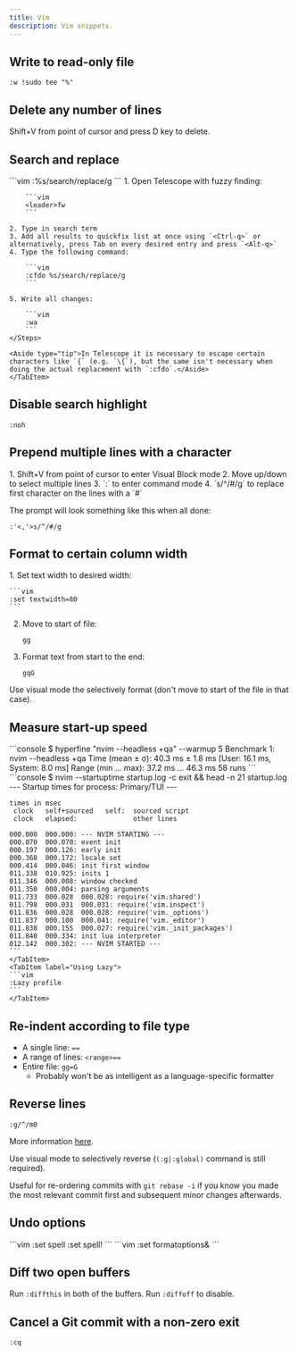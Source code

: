 ```yaml
---
title: Vim
description: Vim snippets.
---
```


## Write to read-only file

```vim
:w !sudo tee "%"
```

## Delete any number of lines

Shift+V from point of cursor and press D key to delete.

## Search and replace

<Tabs>
    <TabItem label="Current file">
    ```vim
    :%s/search/replace/g
    ```
    </TabItem>
    <TabItem label="Across all directories">
    <Steps>
    1. Open Telescope with fuzzy finding: 

        ```vim
        <leader>fw
        ```

    2. Type in search term
    3. Add all results to quickfix list at once using `<Ctrl-q>` or alternatively, press Tab on every desired entry and press `<Alt-q>`
    4. Type the following command:

        ```vim
        :cfdo %s/search/replace/g
        ```

    5. Write all changes:

        ```vim
        :wa
        ```
    </Steps>

    <Aside type="tip">In Telescope it is necessary to escape certain characters like `{` (e.g. `\{`), but the same isn't necessary when doing the actual replacement with `:cfdo`.</Aside>
    </TabItem>
</Tabs>


## Disable search highlight

```vim
:noh
```

## Prepend multiple lines with a character

<Steps>
1. Shift+V from point of cursor to enter Visual Block mode
2. Move up/down to select multiple lines
3. `:` to enter command mode
4. `s/^/#/g` to replace first character on the lines with a `#`
</Steps>

The prompt will look something like this when all done:

```vim
:'<,'>s/^/#/g
```

## Format to certain column width

<Steps>
1. Set text width to desired width:

    ```vim
    :set textwidth=80
    ```

2. Move to start of file:

    ```vim
    gg
    ```

3. Format text from start to the end:

    ```vim
    gqG
    ```

</Steps>

<Aside type="tip">Use visual mode the selectively format (don't move to start of the file in that case).</Aside>

## Measure start-up speed

<Tabs>
    <TabItem label="Using Hyperfine">
    ```console
    $ hyperfine "nvim --headless +qa" --warmup 5
    Benchmark 1: nvim --headless +qa
      Time (mean ± σ):      40.3 ms ±   1.8 ms    [User: 16.1 ms, System: 8.0 ms]
      Range (min … max):    37.2 ms …  46.3 ms    58 runs
    ```
    </TabItem>
    <TabItem label="Using NeoVim">
    ```console
    $ nvim --startuptime startup.log -c exit && head -n 21 startup.log
    --- Startup times for process: Primary/TUI ---

    times in msec
     clock   self+sourced   self:  sourced script
     clock   elapsed:              other lines

    000.000  000.000: --- NVIM STARTING ---
    000.070  000.070: event init
    000.197  000.126: early init
    000.368  000.172: locale set
    000.414  000.046: init first window
    011.338  010.925: inits 1
    011.346  000.008: window checked
    011.350  000.004: parsing arguments
    011.733  000.028  000.028: require('vim.shared')
    011.798  000.031  000.031: require('vim.inspect')
    011.836  000.028  000.028: require('vim._options')
    011.837  000.100  000.041: require('vim._editor')
    011.838  000.155  000.027: require('vim._init_packages')
    011.840  000.334: init lua interpreter
    012.142  000.302: --- NVIM STARTED ---
    ```
    </TabItem>
    <TabItem label="Using Lazy">
    ```vim
    :Lazy profile
    ```
    </TabItem>
</Tabs>

## Re-indent according to file type

* A single line: `==`
* A range of lines: `<range>==`
* Entire file: `gg=G`
  * Probably won't be as intelligent as a language-specific formatter

## Reverse lines

```vim
:g/^/m0
```

More information [here](https://vimhelp.org/usr_12.txt.html#12.4).

Use visual mode to selectively reverse (`(:g|:global)` command is still required).

Useful for re-ordering commits with `git rebase -i` if you know you made the most relevant commit first and subsequent minor changes afterwards.

## Undo options

<Tabs>
    <TabItem label="Boolean options">
    ```vim
    :set spell
    :set spell!
    ```
    </TabItem>
    <TabItem label="Non-boolean options">
    ```vim
    :set formatoptions&
    ```
    </TabItem>
</Tabs>

## Diff two open buffers

Run `:diffthis` in both of the buffers. Run `:diffoff` to disable.

## Cancel a Git commit with a non-zero exit

```vim
:cq
```

